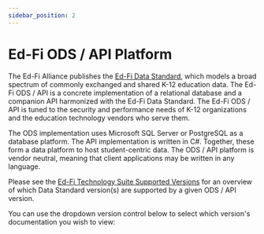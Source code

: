 ```yaml
---
sidebar_position: 2
---
```


# Ed-Fi ODS / API Platform

The Ed-Fi Alliance publishes the [Ed-Fi Data
Standard](./data-exchange/data-standard/), which models a broad spectrum of
commonly exchanged and shared K-12 education data. The Ed-Fi ODS / API is a
concrete implementation of a relational database and a companion API harmonized
with the Ed-Fi Data Standard. The Ed-Fi ODS / API is tuned to the security and
performance needs of K-12 organizations and the education technology vendors who
serve them.

The ODS implementation uses Microsoft SQL Server or PostgreSQL as a database
platform. The API implementation is written in C#. Together, these form a data
platform to host student-centric data. The ODS / API platform is vendor neutral,
meaning that client applications may be written in any language.

Please see the [Ed-Fi Technology Suite Supported
Versions](./0-roadmap/supported-versions.md) for an overview of which Data Standard
version(s) are supported by a given ODS / API version.

You can use the dropdown version control below to select which version's documentation
you wish to view:


<VersionDropDown />

